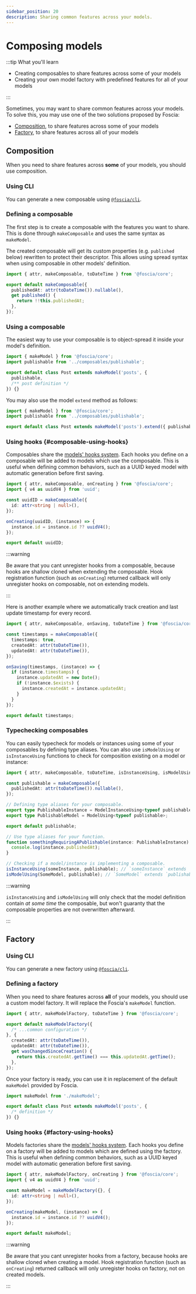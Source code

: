 ```yaml
---
sidebar_position: 20
description: Sharing common features across your models.
---
```



# Composing models

:::tip What you'll learn

- Creating composables to share features across some of your models
- Creating your own model factory with predefined features for all of your
  models

:::

Sometimes, you may want to share common features across your models. To solve
this, you may use one of the two solutions proposed by Foscia:

- [Composition](#composition), to share features across some of your models
- [Factory](#factory), to share features across all of your models

## Composition

When you need to share features across **some** of your models, you should use
composition.

### Using CLI

You can generate a new composable using [`@foscia/cli`](/docs/digging-deeper/cli).

<ShellCommand command="foscia make composable publishable" />

### Defining a composable

The first step is to create a composable with the features you want to share.
This is done through `makeComposable` and uses the same syntax as `makeModel`.

The created composable will get its custom properties (e.g. `published` below)
rewritten to protect their descriptor. This allows using spread syntax when
using composable in other models' definition.

```typescript title="composables/publishable.ts"
import { attr, makeComposable, toDateTime } from '@foscia/core';

export default makeComposable({
  publishedAt: attr(toDateTime()).nullable(),
  get published() {
    return !!this.publishedAt;
  },
});
```

### Using a composable

The easiest way to use your composable is to object-spread it inside your
model's definition.

```typescript title="models/post.ts"
import { makeModel } from '@foscia/core';
import publishable from '../composables/publishable';

export default class Post extends makeModel('posts', {
  publishable,
  /** post definition */
}) {}
```

You may also use the model `extend` method as follows:

```typescript title="models/post.ts"
import { makeModel } from '@foscia/core';
import publishable from '../composables/publishable';

export default class Post extends makeModel('posts').extend({ publishable }) {}
```

### Using hooks {#composable-using-hooks}

Composables share the [models' hooks system](/docs/core-concepts/models#hooks).
Each hooks you define on a composable will be added to models which use
the composable. This is useful when defining common behaviors, such as
a UUID keyed model with automatic generation before first saving.

```typescript title="composables/uuidID.ts"
import { attr, makeComposable, onCreating } from '@foscia/core';
import { v4 as uuidV4 } from 'uuid';

const uuidID = makeComposable({
  id: attr<string | null>(),
});

onCreating(uuidID, (instance) => {
  instance.id = instance.id ?? uuidV4();
});

export default uuidID;
```

:::warning

Be aware that you cant unregister hooks from a composable, because hooks are
shallow cloned when extending the composable.
Hook registration function (such as `onCreating`) returned callback will
only unregister hooks on composable, not on extending models.

:::

Here is another example where we automatically track creation and last update
timestamp for every record.

```typescript title="composables/timestamps.ts"
import { attr, makeComposable, onSaving, toDateTime } from '@foscia/core';

const timestamps = makeComposable({
  timestamps: true,
  createdAt: attr(toDateTime()),
  updatedAt: attr(toDateTime()),
});

onSaving(timestamps, (instance) => {
  if (instance.timestamps) {
    instance.updatedAt = new Date();
    if (!instance.$exists) {
      instance.createdAt = instance.updatedAt;
    }
  }
});

export default timestamps;
```

### Typechecking composables

You can easily typecheck for models or instances using some of your composables
by defining type aliases. You can also use `isModelUsing` or `isInstanceUsing`
functions to check for composition existing on a model or instance:

```typescript title="composables/publishable.ts"
import { attr, makeComposable, toDateTime, isInstanceUsing, isModelUsing, ModelInstanceUsing, ModelUsing } from '@foscia/core';

const publishable = makeComposable({
  publishedAt: attr(toDateTime()).nullable(),
});

// Defining type aliases for your composable.
export type PublishableInstance = ModelInstanceUsing<typeof publishable>;
export type PublishableModel = ModelUsing<typeof publishable>;

export default publishable;

// Use type aliases for your function.
function somethingRequiringAPublishable(instance: PublishableInstance) {
  console.log(instance.publishedAt);
}

// Checking if a model/instance is implementing a composable.
isInstanceUsing(someInstance, publishable); // `someInstance` extends `publishable`.
isModelUsing(SomeModel, publishable); // `SomeModel` extends `publishable`.
```

:::warning

`isInstanceUsing` and `isModelUsing` will only check that the model definition
contain *at some time* the composable, but won't guaranty that the composable
properties are not overwritten afterward.

:::

## Factory

### Using CLI

You can generate a new factory using [`@foscia/cli`](/docs/digging-deeper/cli).

<ShellCommand command="foscia make model-factory" />

### Defining a factory

When you need to share features across **all** of your models, you should use a
custom model factory. It will replace the Foscia's `makeModel` function.

```typescript title="makeModel.ts"
import { attr, makeModelFactory, toDateTime } from '@foscia/core';

export default makeModelFactory({
  /* ...common configuration */
}, {
  createdAt: attr(toDateTime()),
  updatedAt: attr(toDateTime()),
  get wasChangedSinceCreation() {
    return this.createdAt.getTime() === this.updatedAt.getTime();
  },
});
```

Once your factory is ready, you can use it in replacement of the default
`makeModel` provided by Foscia.

```typescript
import makeModel from './makeModel';

export default class Post extends makeModel('posts', {
  /* definition */
}) {}
```

### Using hooks {#factory-using-hooks}

Models factories share the [models' hooks system](/docs/core-concepts/models#hooks).
Each hooks you define on a factory will be added to models which are defined
using the factory. This is useful when defining common behaviors, such as a UUID
keyed model with automatic generation before first saving.

```typescript title="makeModel.ts"
import { attr, makeModelFactory, onCreating } from '@foscia/core';
import { v4 as uuidV4 } from 'uuid';

const makeModel = makeModelFactory({}, {
  id: attr<string | null>(),
});

onCreating(makeModel, (instance) => {
  instance.id = instance.id ?? uuidV4();
});

export default makeModel;
```

:::warning

Be aware that you cant unregister hooks from a factory, because hooks are
shallow cloned when creating a model.
Hook registration function (such as `onCreating`) returned callback will
only unregister hooks on factory, not on created models.

:::
